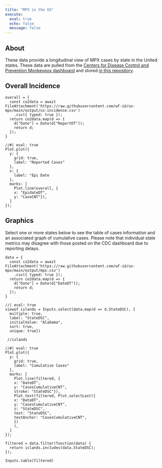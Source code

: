 ```yaml
---
title: "MPX in the US"
execute:
  eval: true
  echo: false
  message: false
---
```


## About

These data provide a longitudinal view of MPX cases by state in the United states.
These data are pulled from the [Centers for Disease Control and Prevention Monkeypox dashboard](https://www.cdc.gov/poxvirus/monkeypox/response/2022/us-map.html) and stored [in this repository](https://github.com/wf-id/us-mpx).

## Overall Incidence

```ojs
overall = {
  const co2data = await FileAttachment('https://raw.githubusercontent.com/wf-id/us-mpx/main/output/us-incidence.csv')
    .csv({ typed: true });
  return co2data.map(d => { 
    d["Date"] = Date(d["ReportDT"]);
    return d; 
  });
}
```


```ojs
//#| eval: true
Plot.plot({
  y: {
    grid: true,
    label: "Reported Cases"
  },
  x: {
    label: "Epi Date
  },
  marks: [
    Plot.line(overall, {
    x: "EpidateDT", 
    y: "CaseCNT"}),
  ]
});
```



## Graphics

Select one or more states below to see the table of cases information and an associated graph of cumulative cases.
Please note that individual state metrics may disagree with those posted on the CDC dashboard due to reporting delays.

```ojs
data = {
  const co2data = await FileAttachment('https://raw.githubusercontent.com/wf-id/us-mpx/main/output/mpx.csv')
    .csv({ typed: true });
  return co2data.map(d => { 
    d["Date"] = Date(d["DateDT"]);
    return d; 
  });
}
```


```ojs
//| eval: true
viewof islands = Inputs.select(data.map(d => d.StateDSC), {
  multiple: true, 
  label: "StateDSC", 
  initialValue: "Alabama",
  sort: true, 
  unique: true})
  
 //islands
```



```ojs
//#| eval: true
Plot.plot({
  y: {
    grid: true,
    label: "Cumulative Cases"
  },
  marks: [
    Plot.line(filtered, {
    x: "DateDT", 
    y: "CasesCumulativeCNT", 
    stroke: "StateDSC"}),
    Plot.text(filtered, Plot.selectLast({
    x: "DateDT",
    y: "CasesCumulativeCNT",
    z: "StateDSC",
    text: "StateDSC",
    textAnchor: "CasesCumulativeCNT",
    })
    ),
  ]
});
```


```ojs
filtered = data.filter(function(data) {
  return islands.includes(data.StateDSC);
});
```

```ojs
Inputs.table(filtered)
```